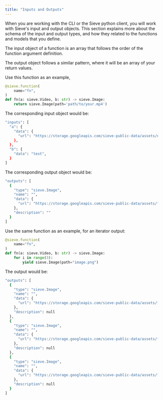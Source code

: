 ```yaml
---
title: "Inputs and Outputs"
---
```


When you are working with the CLI or the Sieve python client, you will work with Sieve's input and output objects. This section explains more about the schema of the input and output types, and how they related to the functions and models that you define. 

The input object of a function is an array that follows the order of the function argument definition. 

The output object follows a similar pattern, where it will be an array of your return values.

Use this function as an example, 

```python
@sieve.function(
    name="fn",
)
def fn(a: sieve.Video, b: str) -> sieve.Image:
    return sieve.Image(path='path/to/your.mp4') 
```


The corresponding input object would be: 

```bash
"inputs": [
  "a": {
    "data": {
      "url": "https://storage.googleapis.com/sieve-public-data/assets/nature.mp4"
    },
  },
  "b": {
    "data": "test",
  }
]
```

The corresponding output object would be: 
```bash
"outputs": [
  {
    "type": "sieve.Image",
    "name": "",
    "data": {
      "url": "https://storage.googleapis.com/sieve-public-data/assets/frog.jpeg"
    },
    "description": ""
  }
]
```


Use the same function as an example, for an iterator output:

```python
@sieve.function(
    name="fn",
)
def fn(a: sieve.Video, b: str) -> sieve.Image:
    for i in range(3): 
        yield sieve.Image(path="image.png")

```

The output would be: 
```bash
"outputs": [
  {
    "type": "sieve.Image",
    "name": "",
    "data": {
      "url": "https://storage.googleapis.com/sieve-public-data/assets/frog.jpeg"
    },
    "description": null
  },
  {
    "type": "sieve.Image",
    "name": "",
    "data": {
      "url": "https://storage.googleapis.com/sieve-public-data/assets/frog.jpeg"
    },
    "description": null
  },
  {
    "type": "sieve.Image",
    "name": "",
    "data": {
      "url": "https://storage.googleapis.com/sieve-public-data/assets/frog.jpeg"
    },
    "description": null
  }
]
```
